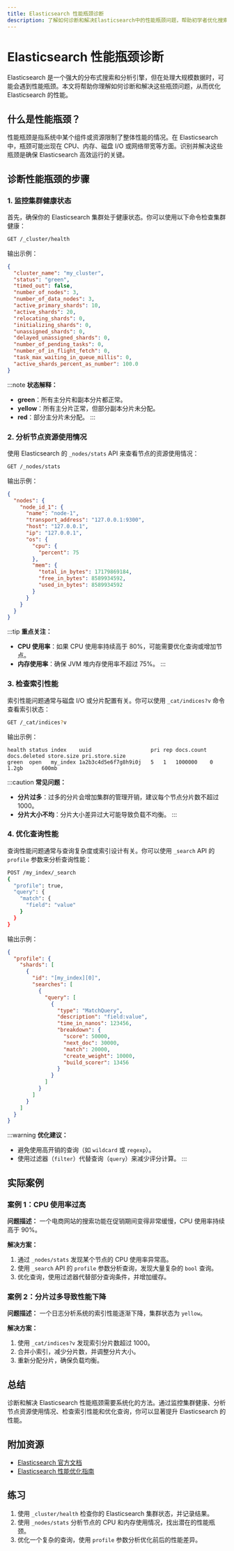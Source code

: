 ```yaml
---
title: Elasticsearch 性能瓶颈诊断
description: 了解如何诊断和解决Elasticsearch中的性能瓶颈问题，帮助初学者优化搜索和索引性能。
---
```


# Elasticsearch 性能瓶颈诊断

Elasticsearch 是一个强大的分布式搜索和分析引擎，但在处理大规模数据时，可能会遇到性能瓶颈。本文将帮助你理解如何诊断和解决这些瓶颈问题，从而优化 Elasticsearch 的性能。

## 什么是性能瓶颈？

性能瓶颈是指系统中某个组件或资源限制了整体性能的情况。在 Elasticsearch 中，瓶颈可能出现在 CPU、内存、磁盘 I/O 或网络带宽等方面。识别并解决这些瓶颈是确保 Elasticsearch 高效运行的关键。

## 诊断性能瓶颈的步骤

### 1. 监控集群健康状态

首先，确保你的 Elasticsearch 集群处于健康状态。你可以使用以下命令检查集群健康：

```bash
GET /_cluster/health
```

输出示例：

```json
{
  "cluster_name": "my_cluster",
  "status": "green",
  "timed_out": false,
  "number_of_nodes": 3,
  "number_of_data_nodes": 3,
  "active_primary_shards": 10,
  "active_shards": 20,
  "relocating_shards": 0,
  "initializing_shards": 0,
  "unassigned_shards": 0,
  "delayed_unassigned_shards": 0,
  "number_of_pending_tasks": 0,
  "number_of_in_flight_fetch": 0,
  "task_max_waiting_in_queue_millis": 0,
  "active_shards_percent_as_number": 100.0
}
```

:::note
**状态解释：**
- **green**：所有主分片和副本分片都正常。
- **yellow**：所有主分片正常，但部分副本分片未分配。
- **red**：部分主分片未分配。
:::

### 2. 分析节点资源使用情况

使用 Elasticsearch 的 `_nodes/stats` API 来查看节点的资源使用情况：

```bash
GET /_nodes/stats
```

输出示例：

```json
{
  "nodes": {
    "node_id_1": {
      "name": "node-1",
      "transport_address": "127.0.0.1:9300",
      "host": "127.0.0.1",
      "ip": "127.0.0.1",
      "os": {
        "cpu": {
          "percent": 75
        },
        "mem": {
          "total_in_bytes": 17179869184,
          "free_in_bytes": 8589934592,
          "used_in_bytes": 8589934592
        }
      }
    }
  }
}
```

:::tip
**重点关注：**
- **CPU 使用率**：如果 CPU 使用率持续高于 80%，可能需要优化查询或增加节点。
- **内存使用率**：确保 JVM 堆内存使用率不超过 75%。
:::

### 3. 检查索引性能

索引性能问题通常与磁盘 I/O 或分片配置有关。你可以使用 `_cat/indices?v` 命令查看索引状态：

```bash
GET /_cat/indices?v
```

输出示例：

```plaintext
health status index    uuid                   pri rep docs.count docs.deleted store.size pri.store.size
green  open   my_index 1a2b3c4d5e6f7g8h9i0j   5   1   1000000    0            1.2gb      600mb
```

:::caution
**常见问题：**
- **分片过多**：过多的分片会增加集群的管理开销，建议每个节点分片数不超过 1000。
- **分片大小不均**：分片大小差异过大可能导致负载不均衡。
:::

### 4. 优化查询性能

查询性能问题通常与查询复杂度或索引设计有关。你可以使用 `_search` API 的 `profile` 参数来分析查询性能：

```bash
POST /my_index/_search
{
  "profile": true,
  "query": {
    "match": {
      "field": "value"
    }
  }
}
```

输出示例：

```json
{
  "profile": {
    "shards": [
      {
        "id": "[my_index][0]",
        "searches": [
          {
            "query": [
              {
                "type": "MatchQuery",
                "description": "field:value",
                "time_in_nanos": 123456,
                "breakdown": {
                  "score": 50000,
                  "next_doc": 30000,
                  "match": 20000,
                  "create_weight": 10000,
                  "build_scorer": 13456
                }
              }
            ]
          }
        ]
      }
    ]
  }
}
```

:::warning
**优化建议：**
- 避免使用高开销的查询（如 `wildcard` 或 `regexp`）。
- 使用过滤器（`filter`）代替查询（`query`）来减少评分计算。
:::

## 实际案例

### 案例 1：CPU 使用率过高

**问题描述：** 一个电商网站的搜索功能在促销期间变得非常缓慢，CPU 使用率持续高于 90%。

**解决方案：**
1. 通过 `_nodes/stats` 发现某个节点的 CPU 使用率异常高。
2. 使用 `_search` API 的 `profile` 参数分析查询，发现大量复杂的 `bool` 查询。
3. 优化查询，使用过滤器代替部分查询条件，并增加缓存。

### 案例 2：分片过多导致性能下降

**问题描述：** 一个日志分析系统的索引性能逐渐下降，集群状态为 `yellow`。

**解决方案：**
1. 使用 `_cat/indices?v` 发现索引分片数超过 1000。
2. 合并小索引，减少分片数，并调整分片大小。
3. 重新分配分片，确保负载均衡。

## 总结

诊断和解决 Elasticsearch 性能瓶颈需要系统化的方法。通过监控集群健康、分析节点资源使用情况、检查索引性能和优化查询，你可以显著提升 Elasticsearch 的性能。

## 附加资源

- [Elasticsearch 官方文档](https://www.elastic.co/guide/en/elasticsearch/reference/current/index.html)
- [Elasticsearch 性能优化指南](https://www.elastic.co/cn/blog/elasticsearch-performance-tuning-practice)

## 练习

1. 使用 `_cluster/health` 检查你的 Elasticsearch 集群状态，并记录结果。
2. 使用 `_nodes/stats` 分析节点的 CPU 和内存使用情况，找出潜在的性能瓶颈。
3. 优化一个复杂的查询，使用 `profile` 参数分析优化前后的性能差异。